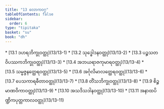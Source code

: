 ```yaml
---
title: "13 လောကဝဂ္ဂ"
tableOfContents: false
sidebar:
  order: 6
type: "tipitaka"
basket: "su"
book: "dh"
---
```



<DynamicBreadcrumb />



<TableOfContents book="dh" section="13">
* [13.1 ဒဟရဘိက္ခုဝတ္ထု](13/13-1)
* [13.2 သုဒ္ဓေါဒနဝတ္ထု](13/13-2)
* [13.3 ပဉ္စသတဝိပဿကဘိက္ခုဝတ္ထု](13/13-3)
* [13.4 အဘယရာဇကုမာရဝတ္ထု](13/13-4)
* [13.5 သမ္မဇ္ဇနတ္ထေရဝတ္ထု](13/13-5)
* [13.6 အင်္ဂုလိမာလတ္ထေရဝတ္ထု](13/13-6)
* [13.7 ပေသကာရဓီတာဝတ္ထု](13/13-7)
* [13.8 တိံသဘိက္ခုဝတ္ထု](13/13-8)
* [13.9 စိဉ္စမာဏဝိကာဝတ္ထု](13/13-9)
* [13.10 အသဒိသဒါနဝတ္ထု](13/13-10)
* [13.11 အနာထပိဏ္ဍိကပုတ္တကာလဝတ္ထု](13/13-11)
</TableOfContents>